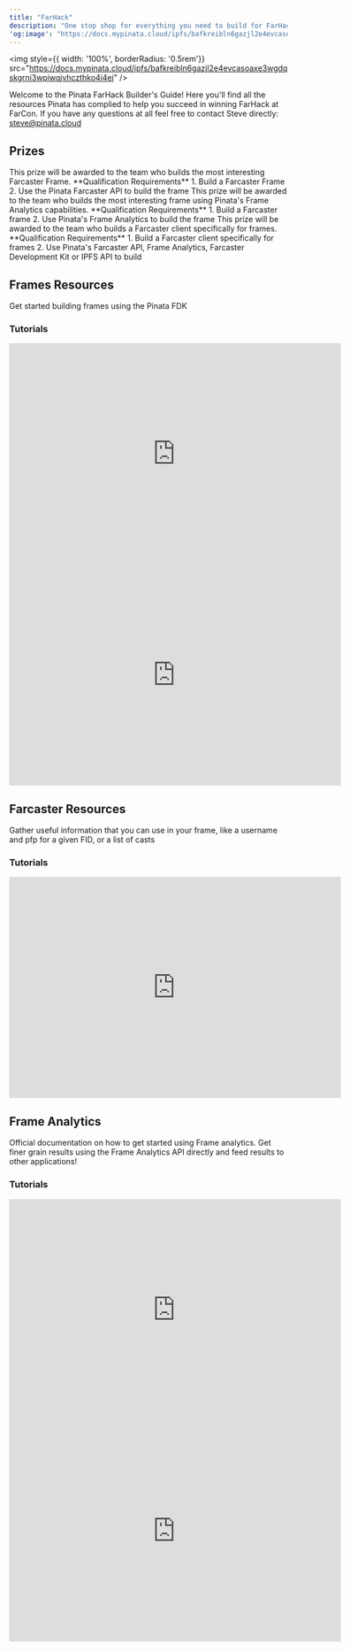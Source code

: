 ```yaml
---
title: "FarHack"
description: "One stop shop for everything you need to build for FarHack with Pinata"
'og:image': "https://docs.mypinata.cloud/ipfs/bafkreibln6gazjl2e4evcasoaxe3wgdqskgrni3wpiwqjvhczthko4i4ei?filename=og.png"
---
```


<img style={{ width: '100%', borderRadius: '0.5rem'}} src="https://docs.mypinata.cloud/ipfs/bafkreibln6gazjl2e4evcasoaxe3wgdqskgrni3wpiwqjvhczthko4i4ei" />

Welcome to the Pinata FarHack Builder's Guide! Here you'll find all the resources Pinata has complied to help you succeed in winning FarHack at FarCon. If you have any questions at all feel free to contact Steve directly: [steve@pinata.cloud](mailto:steve@pinata.cloud)

## Prizes

<AccordionGroup>
  <Accordion title="🖼️ Best Use of Pinata in a Farcaster Frame - $500">
    This prize will be awarded to the team who builds the most interesting Farcaster Frame.
    <Info>
      **Qualification Requirements**
      1. Build a Farcaster Frame
      2. Use the Pinata Farcaster API to build the frame
    </Info>
  </Accordion>

  <Accordion title="🔨 Best Use of Pinata in a Cast Action - $500">
    This prize will be awarded to the team who builds the most interesting frame using Pinata's Frame Analytics capabilities.
    <Info>
      **Qualification Requirements**
      1. Build a Farcaster frame
      2. Use Pinata's Frame Analytics to build the frame
    </Info>

  </Accordion>

  <Accordion title="📱 Best Channel Specific Client using Pinata Farcaster API - $500">
    This prize will be awarded to the team who builds a Farcaster client specifically for frames.
    <Info>
      **Qualification Requirements**
      1. Build a Farcaster client specifically for frames
      2. Use Pinata's Farcaster API, Frame Analytics, Farcaster Development Kit or IPFS API to build
    </Info>

  </Accordion>
</AccordionGroup>

## Frames Resources

<Card title="Frame Development Kit (FDK)" icon="frame" href="/farcaster/fdk">
  Get started building frames using the Pinata FDK
</Card>

### Tutorials

<AccordionGroup>

<Accordion title="Frame Fundamentals">
<Card title="How to Build a Frame on Farcaster Using IPFS" href="https://www.pinata.cloud/blog/how-to-make-a-frame-on-farcaster-using-ipfs" icon="file"></Card>
<Card title="How To Use The Farcaster Development Kit To Build Farcaster Frames" href="https://www.pinata.cloud/blog/how-to-use-the-frame-development-kit-to-build-farcaster-frames" icon="file"></Card>
    <iframe
  width="600"
  height="400"
  src="https://www.youtube.com/embed/wUt5NjXHSO4?si=3FBIOcOiWcNcsO_M"
  title="YouTube video player"
  frameBorder="0"
  allow="accelerometer; autoplay; clipboard-write; encrypted-media; gyroscope; picture-in-picture"
  allowFullScreen
  style={{ width: "100%", borderRadius: "0.5rem" }}
></iframe>

</Accordion>

<Accordion title="How To Build a Farcaster Frame That Mints NFTs">
  <Card title="Blog Post" href="https://www.pinata.cloud/blog/how-to-build-a-farcaster-frame-that-mints-nfts" icon="file"></Card>
<iframe
  width="600"
  height="400"
  src="https://www.youtube.com/embed/5VVOMolm-TA?si=n4bNpCVaUIGWg5z8"
  title="YouTube video player"
  frameBorder="0"
  allow="accelerometer; autoplay; clipboard-write; encrypted-media; gyroscope; picture-in-picture"
  allowFullScreen
  style={{ width: "100%", borderRadius: "0.5rem" }}
></iframe>
</Accordion>

<Accordion title="How To Build A Transaction Frame On Farcaster">
<Card title="Blog Post" icon="file" href="https://www.pinata.cloud/blog/how-to-build-a-transaction-frame-on-farcaster"></Card>
</Accordion>

<Accordion title="How To Build Farcaster Frames In Go">
<Card title="Blog Post" icon="file" href="https://www.pinata.cloud/blog/how-to-build-farcaster-frames-in-go"></Card>
</Accordion>

</AccordionGroup>

## Farcaster Resources

<Card title="Farcaster API" icon="code" href="/farcaster/farcaster-api">
  Gather useful information that you can use in your frame, like a username and pfp for a given FID, or a list of casts
</Card>

### Tutorials

<AccordionGroup>

<Accordion title="How to Build a Farcaster Client">
<Card title="Blog Post" icon="file" href="https://www.pinata.cloud/blog/how-to-build-a-farcaster-client"></Card>
    <iframe
  width="600"
  height="400"
  src="https://www.youtube.com/embed/9PZs-i5tRNA?si=kxuQxalGykBZYxRs"
  title="YouTube video player"
  frameBorder="0"
  allow="accelerometer; autoplay; clipboard-write; encrypted-media; gyroscope; picture-in-picture"
  allowFullScreen
  style={{ width: "100%", borderRadius: "0.5rem" }}
></iframe>
</Accordion>

<Accordion title="How To Sign In With Warpcast">
<Card title="Blog Post" icon="file" href="https://www.pinata.cloud/blog/how-to-sign-in-with-warpcast"></Card>
</Accordion>


<Accordion title="How To Build A Native Farcaster IOS Client In SwiftUI">
<Card title="Blog Post" icon="file" href="https://www.pinata.cloud/blog/how-to-build-a-native-farcaster-ios-client-in-swiftui"></Card>
</Accordion>

</AccordionGroup>

## Frame Analytics

<Card title="Frame Analytics Docs" icon="chart-simple" href="/farcaster/frames#frame-analytics">
  Official documentation on how to get started using Frame analytics.
</Card>

<Card title="Frame Analytics API" icon="code" href="/farcaster/frame-analytics-api/getting-started">
  Get finer grain results using the Frame Analytics API directly and feed results to other applications!
</Card>

### Tutorials

<AccordionGroup>

<Accordion title="How to Use Farcaster Frame Analytics">
<Card title="Blog Post" icon="file" href="https://www.pinata.cloud/blog/how-to-use-farcaster-frame-analytics"></Card>
<iframe
  width="600"
  height="400"
  src="https://www.youtube.com/embed/vaynPsuLoQA?si=YlxzuxUjsNQ1fcWL"
  title="YouTube video player"
  frameBorder="0"
  allow="accelerometer; autoplay; clipboard-write; encrypted-media; gyroscope; picture-in-picture"
  allowFullScreen
  style={{ width: "100%", borderRadius: "0.5rem" }}
></iframe>
</Accordion>

<Accordion title="How to Use Frame Analytics in Frog">
<Card title="Blog Post" icon="file" href="https://www.pinata.cloud/blog/how-to-use-frame-analytics-as-a-frog-plugin-on-next-js"></Card>
    <iframe
  width="600"
  height="400"
  src="https://www.youtube.com/embed/Xk7o1Tt-gi0?si=n2cbUqZAe4d_3Qze"
  title="YouTube video player"
  frameBorder="0"
  allow="accelerometer; autoplay; clipboard-write; encrypted-media; gyroscope; picture-in-picture"
  allowFullScreen
  style={{ width: "100%", borderRadius: "0.5rem" }}
></iframe>
</Accordion>

</AccordionGroup>
